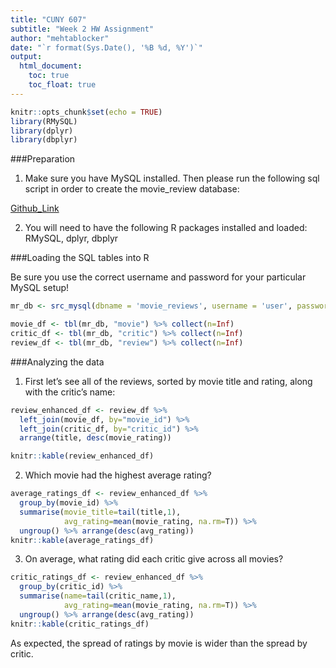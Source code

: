 ---
title: "CUNY 607"
subtitle: "Week 2 HW Assignment"
author: "mehtablocker"
date: "`r format(Sys.Date(), '%B %d, %Y')`"
output:
  html_document:
    toc: true
    toc_float: true
---

```{r setup, include=FALSE}
knitr::opts_chunk$set(echo = TRUE)
library(RMySQL)
library(dplyr)
library(dbplyr)

```

###Preparation

1. Make sure you have MySQL installed. Then please run the following sql script in order to create the movie_review database:

[Github_Link](https://raw.githubusercontent.com/mehtablocker/cuny_607/master/cuny_607_week_2_hw.sql)

2. You will need to have the following R packages installed and loaded:  RMySQL, dplyr, dbplyr


###Loading the SQL tables into R

Be sure you use the correct username and password for your particular MySQL setup!

```{r load_tables}
mr_db <- src_mysql(dbname = 'movie_reviews', username = 'user', password = 'password')

movie_df <- tbl(mr_db, "movie") %>% collect(n=Inf)
critic_df <- tbl(mr_db, "critic") %>% collect(n=Inf)
review_df <- tbl(mr_db, "review") %>% collect(n=Inf)

```


###Analyzing the data

1. First let's see all of the reviews, sorted by movie title and rating, along with the critic's name:

```{r join_tables, results="asis"}
review_enhanced_df <- review_df %>% 
  left_join(movie_df, by="movie_id") %>% 
  left_join(critic_df, by="critic_id") %>% 
  arrange(title, desc(movie_rating))

knitr::kable(review_enhanced_df)
```

2. Which movie had the highest average rating?

```{r best_movie, results="asis"}
average_ratings_df <- review_enhanced_df %>% 
  group_by(movie_id) %>% 
  summarise(movie_title=tail(title,1),
            avg_rating=mean(movie_rating, na.rm=T)) %>% 
  ungroup() %>% arrange(desc(avg_rating))
knitr::kable(average_ratings_df)
```

3. On average, what rating did each critic give across all movies?

```{r critic_rating, results="asis"}
critic_ratings_df <- review_enhanced_df %>% 
  group_by(critic_id) %>% 
  summarise(name=tail(critic_name,1),
            avg_rating=mean(movie_rating, na.rm=T)) %>% 
  ungroup() %>% arrange(desc(avg_rating))
knitr::kable(critic_ratings_df)
```

As expected, the spread of ratings by movie is wider than the spread by critic.
